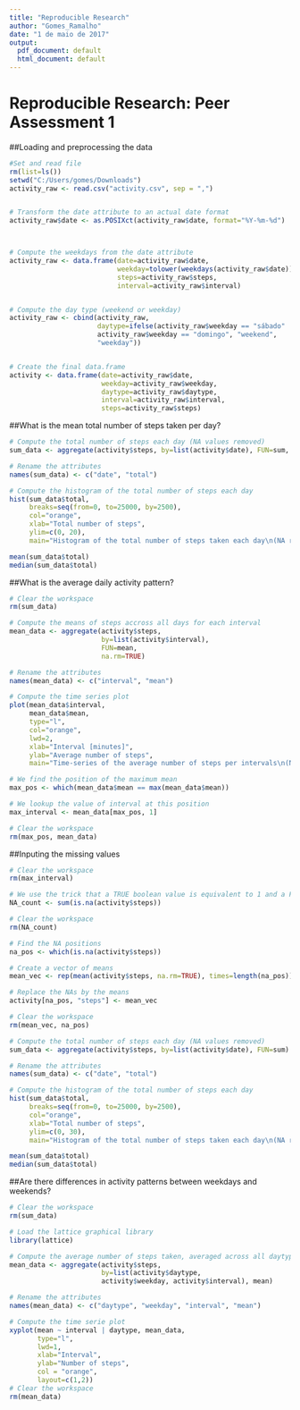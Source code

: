 ---
title: "Reproducible Research"
author: "Gomes_Ramalho"
date: "1 de maio de 2017"
output:
  pdf_document: default
  html_document: default
---

# Reproducible Research: Peer Assessment 1

##Loading and preprocessing the data

```{r}
#Set and read file
rm(list=ls())
setwd("C:/Users/gomes/Downloads")
activity_raw <- read.csv("activity.csv", sep = ",")


# Transform the date attribute to an actual date format
activity_raw$date <- as.POSIXct(activity_raw$date, format="%Y-%m-%d")



# Compute the weekdays from the date attribute
activity_raw <- data.frame(date=activity_raw$date, 
                           weekday=tolower(weekdays(activity_raw$date)), 
                           steps=activity_raw$steps, 
                           interval=activity_raw$interval)


# Compute the day type (weekend or weekday)
activity_raw <- cbind(activity_raw, 
                      daytype=ifelse(activity_raw$weekday == "sábado" | 
                      activity_raw$weekday == "domingo", "weekend", 
                      "weekday"))


# Create the final data.frame
activity <- data.frame(date=activity_raw$date,
                       weekday=activity_raw$weekday, 
                       daytype=activity_raw$daytype, 
                       interval=activity_raw$interval,
                       steps=activity_raw$steps)


```

##What is the mean total number of steps taken per day?

```{r}
# Compute the total number of steps each day (NA values removed)
sum_data <- aggregate(activity$steps, by=list(activity$date), FUN=sum, na.rm=TRUE)

# Rename the attributes
names(sum_data) <- c("date", "total")

# Compute the histogram of the total number of steps each day
hist(sum_data$total, 
     breaks=seq(from=0, to=25000, by=2500),
     col="orange", 
     xlab="Total number of steps", 
     ylim=c(0, 20), 
     main="Histogram of the total number of steps taken each day\n(NA removed)")

mean(sum_data$total)
median(sum_data$total)
```

##What is the average daily activity pattern?

```{r}
# Clear the workspace
rm(sum_data)

# Compute the means of steps accross all days for each interval
mean_data <- aggregate(activity$steps, 
                       by=list(activity$interval), 
                       FUN=mean, 
                       na.rm=TRUE)

# Rename the attributes
names(mean_data) <- c("interval", "mean")

# Compute the time series plot
plot(mean_data$interval, 
     mean_data$mean, 
     type="l", 
     col="orange", 
     lwd=2, 
     xlab="Interval [minutes]", 
     ylab="Average number of steps", 
     main="Time-series of the average number of steps per intervals\n(NA removed)")

# We find the position of the maximum mean
max_pos <- which(mean_data$mean == max(mean_data$mean))

# We lookup the value of interval at this position
max_interval <- mean_data[max_pos, 1]

# Clear the workspace
rm(max_pos, mean_data)

```
##Inputing the missing values

```{r}

# Clear the workspace
rm(max_interval)

# We use the trick that a TRUE boolean value is equivalent to 1 and a FALSE to 0.
NA_count <- sum(is.na(activity$steps))

# Clear the workspace
rm(NA_count)

# Find the NA positions
na_pos <- which(is.na(activity$steps))

# Create a vector of means
mean_vec <- rep(mean(activity$steps, na.rm=TRUE), times=length(na_pos))

# Replace the NAs by the means
activity[na_pos, "steps"] <- mean_vec

# Clear the workspace
rm(mean_vec, na_pos)

# Compute the total number of steps each day (NA values removed)
sum_data <- aggregate(activity$steps, by=list(activity$date), FUN=sum)

# Rename the attributes
names(sum_data) <- c("date", "total")

# Compute the histogram of the total number of steps each day
hist(sum_data$total, 
     breaks=seq(from=0, to=25000, by=2500),
     col="orange", 
     xlab="Total number of steps", 
     ylim=c(0, 30), 
     main="Histogram of the total number of steps taken each day\n(NA replaced by mean value)")

mean(sum_data$total)
median(sum_data$total)

```

##Are there differences in activity patterns between weekdays and weekends?

```{r}

# Clear the workspace
rm(sum_data)

# Load the lattice graphical library
library(lattice)

# Compute the average number of steps taken, averaged across all daytype variable
mean_data <- aggregate(activity$steps, 
                       by=list(activity$daytype, 
                       activity$weekday, activity$interval), mean)

# Rename the attributes
names(mean_data) <- c("daytype", "weekday", "interval", "mean")

# Compute the time serie plot
xyplot(mean ~ interval | daytype, mean_data, 
       type="l", 
       lwd=1, 
       xlab="Interval", 
       ylab="Number of steps",
       col = "orange",
       layout=c(1,2))
# Clear the workspace
rm(mean_data)

```

